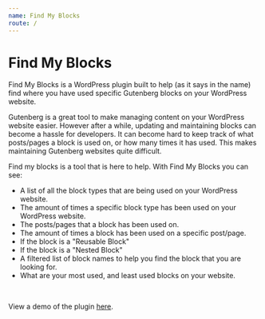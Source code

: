 ```yaml
---
name: Find My Blocks
route: /
---
```



<p>
  <Logo size={100} />
</p>

# Find My Blocks

Find My Blocks is a WordPress plugin built to help (as it says in the name) find
where you have used specific Gutenberg blocks on your WordPress website.

Gutenberg is a great tool to make managing content on your WordPress website
easier. However after a while, updating and maintaining blocks can become a
hassle for developers. It can become hard to keep track of what posts/pages a
block is used on, or how many times it has used. This makes maintaining
Gutenberg websites quite difficult.

Find my blocks is a tool that is here to help. With Find My Blocks you can see:

- A list of all the block types that are being used on your WordPress website.
- The amount of times a specific block type has been used on your WordPress
  website.
- The posts/pages that a block has been used on.
- The amount of times a block has been used on a specific post/page.
- If the block is a "Reusable Block"
- If the block is a "Nested Block"
- A filtered list of block names to help you find the block that you are looking
  for.
- What are your most used, and least used blocks on your website.

<br />

View a demo of the plugin [here](/demo).
